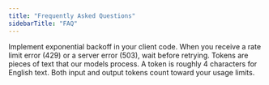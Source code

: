 ```yaml
---
title: "Frequently Asked Questions"
sidebarTitle: "FAQ"
---
```


<AccordionGroup>
  <Accordion title="How do I handle rate limits?">
    Implement exponential backoff in your client code. When you receive a rate limit error (429) or a server error (503), wait before retrying.
  </Accordion>
  <Accordion title="How are tokens counted?" defaultOpen>
    Tokens are pieces of text that our models process. A token is roughly 4 characters for English text. Both input and output tokens count toward your usage limits.
  </Accordion>
</AccordionGroup>